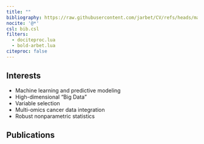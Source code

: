 ```yaml
---
title: ""
bibliography: https://raw.githubusercontent.com/jarbet/CV/refs/heads/master/jaron_published_orcid.bib
nocite: '@*'
csl: bib.csl
filters:
  - dociteproc.lua
  - bold-arbet.lua
citeproc: false
---
```


## Interests

* Machine learning and predictive modeling
* High-dimensional "Big Data"
* Variable selection
* Multi-omics cancer data integration
* Robust nonparametric statistics


## Publications
